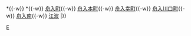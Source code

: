 {{鐵道路線|
| 模板名稱 = 江波線
| 名稱 = <small>[[廣島電鐵]]</small> [[江波線]] 
| 代表色 = #fedb4f
| 背景顏色 = #FFFFFF 
| 車站列表 = （[[Template:廣島電鐵本線|紙屋町方向、西廣島方向]]、[[Template:橫川線|橫川站方向]] ←）[[土橋停留場|土橋]]{{-w}} *<del>{{link-ja|上舟入停留場|上舟入停留場|上舟入}}</del>{{-w}} *<del>{{link-ja|上舟入停留場#周邊|上舟入停留場#周辺|舟入百米道路}}</del>{{-w}} [[舟入町停留場|舟入町]]{{-w}} [[舟入本町停留場|舟入本町]]{{-w}} [[舟入幸町停留場|舟入幸町]]{{-w}} [[舟入川口町停留場|舟入川口町]]{{-w}} [[舟入南停留場|舟入南]]{{-w}} [[江波停留場|江波]]
|}}<noinclude>
[[Category:廣島電鐵路線模板|E]]
</noinclude>
